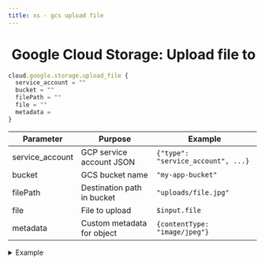 ```yaml
---
title: xs - gcs upload file
---
```


# <img src="../assets/docuBadge (11).png" alt="" data-size="line" /> Google Cloud Storage: Upload file to <a href="#xs-gcsupload" id="xs-gcsupload"></a>

```javascript
cloud.google.storage.upload_file {
  service_account = ""
  bucket = ""
  filePath = ""
  file = ""
  metadata =
}
```

| Parameter        | Purpose                    | Example                            |
| ---------------- | -------------------------- | ---------------------------------- |
| service\_account | GCP service account JSON   | `{"type": "service_account", ...}` |
| bucket           | GCS bucket name            | `"my-app-bucket"`                  |
| filePath         | Destination path in bucket | `"uploads/file.jpg"`               |
| file             | File to upload             | `$input.file`                      |
| metadata         | Custom metadata for object | `{contentType: "image/jpeg"}`      |

<details>

<summary>Example</summary>

```javascript
cloud.google.storage.upload_file {
  service_account = $env.GCP_SERVICE_ACCOUNT
  bucket = "user-content"
  filePath = $user.id|add:"/profile.jpg"
  file = $input.profile_photo
  metadata = {
    userId: $user.id,
    uploadTime: $now
  }
}
```

* Uploads file to Google Cloud Storage
* Supports custom metadata

</details>



